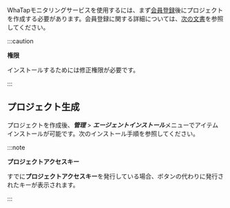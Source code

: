 WhaTapモニタリングサービスを使用するには、まず[会員登録](https://www.whatap.io/ja/signup/)後にプロジェクトを作成する必要があります。会員登録に関する詳細については、[次の文書](../account/account-manage)を参照してください。

:::caution 

**権限**

インストールするためには修正権限が必要です。

:::

## プロジェクト生成


<Createprojectintrov2 />

プロジェクトを作成後、***管理*** > ***エージェントインストール***メニューでアイテムインストールが可能です。次のインストール手順を参照してください。


<Accesskey />

:::note

**プロジェクトアクセスキー**

すでに**プロジェクトアクセスキー**を発行している場合、ボタンの代わりに発行されたキーが表示されます。

:::
